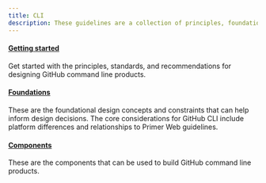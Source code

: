 ```yaml
---
title: CLI
description: These guidelines are a collection of principles, foundations and usage guidelines for designing GitHub command line products.
---
```


#### [Getting started](/native/cli/getting-started)

Get started with the principles, standards, and recommendations for designing GitHub command line products.

#### [Foundations](/native/cli/foundations)

These are the foundational design concepts and constraints that can help inform design decisions. The core considerations for GitHub CLI include platform differences and relationships to Primer Web guidelines.

#### [Components](/native/cli/components)

These are the components that can be used to build GitHub command line products.
